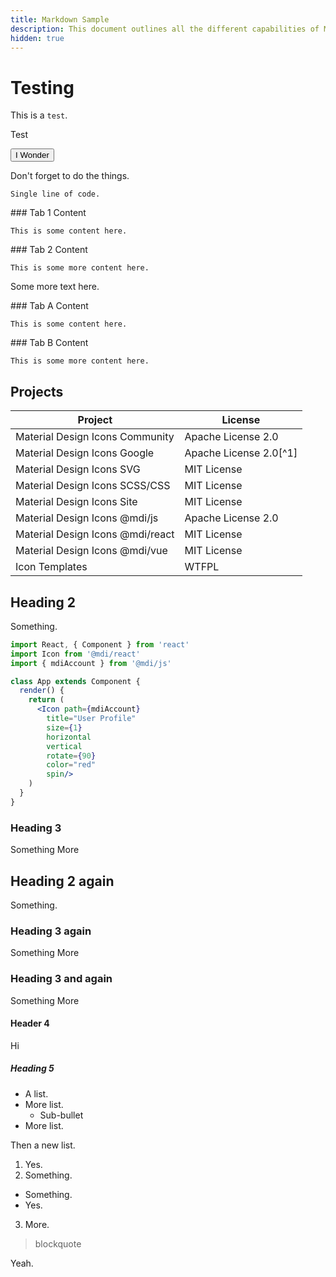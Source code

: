 ```yaml
---
title: Markdown Sample
description: This document outlines all the different capabilities of Markdown we support.
hidden: true
---
```


# Testing

This is a `test`.

<Icon name='mdi:account' size='2' color='red' />

<Icon name='mdil:account' />

<Icon name='mdi:crowd' size='5' color='blue' />

<Icon name='mdi:circle' />

<Icon name='mdi:crowd' />

<Icon name='si:simpleicons' />

Test

<Button href='https://www.google.com' startIcon='mdi:clock'>I Wonder</Button>

<Note title='Here is a note' type='info'>
  Don't forget to do the things.
</Note>

```
Single line of code.
```

<Tabs>
  <Tab title='Tab 1'>
    ### Tab 1 Content

    This is some content here.
  </Tab>
  <Tab title='Tab 2'>
    ### Tab 2 Content

    This is some more content here.
  </Tab>
</Tabs>

Some more text here.

<Tabs>
  <Tab title='Tab A'>
    ### Tab A Content

    This is some content here.
  </Tab>
  <Tab title='Tab B'>
    ### Tab B Content

    This is some more content here.
  </Tab>
</Tabs>

## Projects

| Project                                 | License                   |
|-----------------------------------------|---------------------------|
| Material Design Icons Community         | Apache License 2.0        |
| Material Design Icons Google            | Apache License 2.0[^1]    |
| Material Design Icons SVG               | MIT License               |
| Material Design Icons SCSS/CSS          | MIT License               |
| Material Design Icons Site              | MIT License               |
| Material Design Icons @mdi/js           | Apache License 2.0        |
| Material Design Icons @mdi/react        | MIT License               |
| Material Design Icons @mdi/vue          | MIT License               |
| Icon Templates                          | WTFPL                     |

## Heading 2

Something.

```jsx
import React, { Component } from 'react'
import Icon from '@mdi/react'
import { mdiAccount } from '@mdi/js'

class App extends Component {
  render() {
    return (
      <Icon path={mdiAccount}
        title="User Profile"
        size={1}
        horizontal
        vertical
        rotate={90}
        color="red"
        spin/>
    )
  }
} 
```

### Heading 3

Something More

## Heading 2 again

Something.

### Heading 3 again

Something More

### Heading 3 and again

Something More

#### Header 4

Hi

##### Heading 5

- A list.
- More list.
  - Sub-bullet
- More list.

Then a new list.

1. Yes.
2. Something.
  - Something.
  - Yes.
3. More.

> blockquote

Yeah.